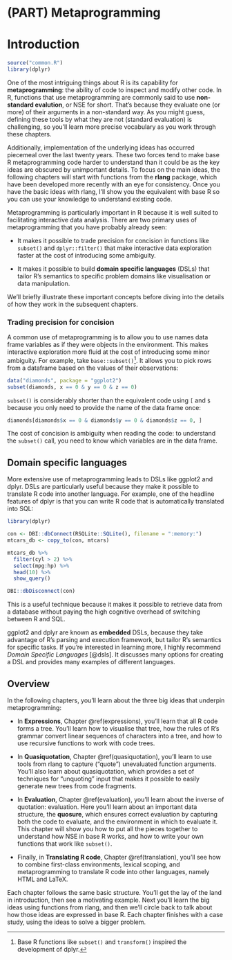 # (PART) Metaprogramming {-}

# Introduction {#meta  .unnumbered}

```r
source("common.R")
library(dplyr)
```

\index{non-standard evaluation} 

One of the most intriguing things about R is its capability for __metaprogramming__: the ability of code to inspect and modify other code. In R, functions that use metaprogramming are commonly said to use __non-standard evalution__, or NSE for short. That's because they evaluate one (or more) of their arguments in a non-standard way. As you might guess, defining these tools by what they are not (standard evaluation) is challenging, so you'll learn more precise vocabulary as you work through these chapters. 

Additionally, implementation of the underlying ideas has occurred piecemeal over the last twenty years. These two forces tend to make base R metaprogramming code harder to understand than it could be as the key ideas are obscured by unimportant details. To focus on the main ideas, the following chapters will start with functions from the __rlang__ package, which have been developed more recently with an eye for consistency. Once you have the basic ideas with rlang, I'll show you the equivalent with base R so you can use your knowledge to understand existing code.

Metaprogramming is particularly important in R because it is well suited to facilitating interactive data analysis. There are two primary uses of metaprogramming that you have probably already seen:

* It makes it possible to trade precision for concision in functions like
  `subset()` and `dplyr::filter()` that make interactive data exploration
  faster at the cost of introducing some ambiguity.
  
* It makes it possible to build __domain specific languages__ (DSLs) that 
  tailor R's semantics to specific problem domains like visualisation or data
  manipulation.
  
We'll briefly illustrate these important concepts before diving into the details of how they work in the subsequent chapters.

### Trading precision for concision {-}

A common use of metaprogramming is to allow you to use names data frame variables as if they were objects in the environment. This makes interactive exploration more fluid at the cost of introducing some minor ambiguity. For example, take `base::subset()`[^inspiration]. It allows you to pick rows from a dataframe based on the values of their observations:

```r
data("diamonds", package = "ggplot2")
subset(diamonds, x == 0 & y == 0 & z == 0)
```

[^inspiration]: Base R functions like `subset()` and `transform()` inspired the development of dplyr.

`subset()` is considerably shorter than the equivalent code using `[` and `$` because you only need to provide the name of the data frame once:

```r
diamonds[diamonds$x == 0 & diamonds$y == 0 & diamonds$z == 0, ]
```

The cost of concision is ambiguity when reading the code: to understand the `subset()` call, you need to know which variables are in the data frame.

## Domain specific languages {-}

More extensive use of metaprogramming leads to DSLs like ggplot2 and dplyr. DSLs are particularly useful because they make it possible to translate R code into another language. For example, one of the headline features of dplyr is that you can write R code that is automatically translated into SQL:

```r
library(dplyr)

con <- DBI::dbConnect(RSQLite::SQLite(), filename = ":memory:")
mtcars_db <- copy_to(con, mtcars)

mtcars_db %>%
  filter(cyl > 2) %>%
  select(mpg:hp) %>%
  head(10) %>%
  show_query()

DBI::dbDisconnect(con)
```

This is a useful technique because it makes it possible to retrieve data from a database without paying the high cognitive overhead of switching between R and SQL.

ggplot2 and dplyr are known as __embedded__ DSLs, because they take advantage of R's parsing and execution framework, but tailor R's semantics for specific tasks. If you're interested in learning more, I highly recommend  _Domain Specific Languages_ [@dsls]. It discusses many options for creating a DSL and provides many examples of different languages.

## Overview {-}

In the following chapters, you'll learn about the three big ideas that underpin metaprogramming:

* In __Expressions__, Chapter \@ref(expressions), you'll learn that all R code
  forms a tree. You'll learn how to visualise that tree, how the rules of R's
  grammar convert linear sequences of characters into a tree, and how to use
  recursive functions to work with code trees.
  
* In __Quasiquotation__, Chapter \@ref(quasiquotation), you'll learn to use 
  tools from rlang to capture ("quote") unevaluated function arguments. You'll
  also learn about quasiquotation, which provides a set of techniques for
  "unquoting" input that makes it possible to easily generate new trees from 
  code fragments.
  
* In __Evaluation__, Chapter \@ref(evaluation), you'll learn about the inverse 
  of quotation: evaluation. Here you'll learn about an important data structure,
  the __quosure__, which ensures correct evaluation by capturing both the code 
  to evaluate, and the environment in which to evaluate it. This chapter will 
  show you how to put  all the pieces together to understand how NSE in base 
  R works, and how to write your own functions that work like `subset()`.

* Finally, in __Translating R code__, Chapter \@ref(translation), you'll see 
  how to combine first-class environments, lexical scoping, and metaprogramming 
  to translate R code into other languages, namely HTML and LaTeX.

Each chapter follows the same basic structure. You'll get the lay of the land in introduction, then see a motivating example. Next you'll learn the big ideas using functions from rlang, and then we'll circle back to talk about how those ideas are expressed in base R. Each chapter finishes with a case study, using the ideas to solve a bigger problem.
